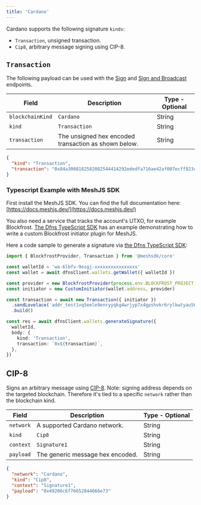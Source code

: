 ```yaml
---
title: 'Cardano'
---
```


Cardano supports the following signature `kinds`:

* `Transaction`, unsigned transaction.
* `Cip8`, arbitrary message signing using CIP-8.

## `Transaction`

The following payload can be used with the
[Sign](/api-reference/keys/generate-signature) and
[Sign and Broadcast](/api-reference/wallets/broadcast-transaction) endpoints.

| Field            | Description                                          | Type - Optional |
| ---------------- | ---------------------------------------------------- | --------------- |
| `blockchainKind` | `Cardano`                                            | String          |
| `kind`           | `Transaction`                                        | String          |
| `transaction`    | The unsigned hex encoded transaction as shown below. | String          |

```json
{
  "kind": "Transaction",
  "transaction": "0x84a3008182582082544414292ededfa716ae42af007ecff823c58796cb9ba60330699fb4d55d7901018282581d60112f2721059581f2a8f9986638359b83c567a61d5486ed0e16c818621a000cf4ae82581d60112f2721059581f2a8f9986638359b83c567a61d5486ed0e16c818621b0000000253db20cd021a00028785a0f5f6"
}
```

### Typescript Example with MeshJS SDK <a href="#typescript-example" id="typescript-example"></a>

First install the MeshJS SDK. You can find the full documentation here: [https://docs.meshjs.dev/](https://docs.meshjs.dev/)

You also need a service that tracks the account's UTXO, for example Blockfrost. [The Dfns TypeScript SDK](https://github.com/dfns/dfns-sdk-ts) has an example demonstrating how to write a custom Blockfrost initiator plugin for MeshJS.

Here a code sample to generate a signature via [the Dfns TypeScript SDK](https://github.com/dfns/dfns-sdk-ts):

```typescript
import { BlockfrostProvider, Transaction } from '@meshsdk/core'

const walletId = 'wa-6lbfv-9esgj-xxxxxxxxxxxxxxxx'
const wallet = await dfnsClient.wallets.getWallet({ walletId })

const provider = new BlockfrostProvider(process.env.BLOCKFROST_PROJECT_ID!)
const initiator = new CustomInitiator(wallet.address, provider)

const transaction = await new Transaction({ initiator })
  .sendLovelace('addr_test1vq5eele9enryyqkg4wrjyp7x4gpshvkr6rylkwtyau56g3qgrcks9', '1000000')
  .build()

const res = await dfnsClient.wallets.generateSignature({
  walletId,
  body: {
    kind: 'Transaction',
    transaction: `0x${transaction}`,
  },
})
```


## CIP-8

Signs an arbitrary message using [CIP-8](https://cips.cardano.org/cip/CIP-0008). Note: signing address depends on the targeted blockchain. Therefore it's tied to a specific `network` rather than the blockchain kind.

| Field     | Description                      | Type - Optional |
| --------- | -------------------------------- | --------------- |
| `network` | A supported Cardano network.     | String          |
| `kind`    | `Cip8`                           | String          |
| `context` | `Signature1`                     | String          |
| `payload` | The generic message hex encoded. | String          |

```json
{
  "network": "Cardano",
  "kind": "Cip8",
  "context": "Signature1",
  "payload": "0x49206c6f76652044666e73"
}
```

